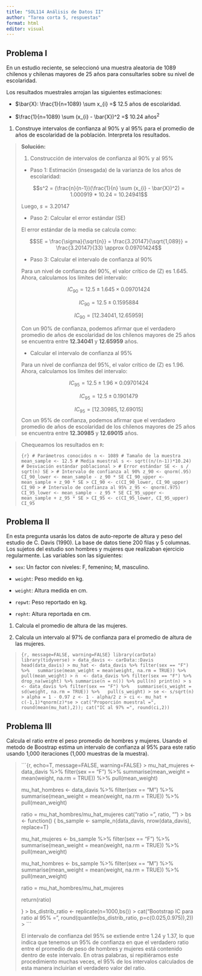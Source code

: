 ```yaml
---
title: "SOL114 Análisis de Datos II"
author: "Tarea corta 5, respuestas"
format: html
editor: visual
---
```


## Problema I

En un estudio reciente, se seleccionó una muestra aleatoria de 1089 chilenos y chilenas mayores de 25 años para consultarles sobre su nivel de escolaridad.

Los resultados muestrales arrojan las siguientes estimaciones:

-   $\bar{X}: \frac{1}{n=1089} \sum x_{i} =$ 12.5 años de escolaridad.

-   $\frac{1}{n=1089} \sum (x_{i} - \bar{X})^2 =$ 10.24 años$^2$

1.  Construye intervalos de confianza al 90% y al 95% para el promedio de años de escolaridad de la población. Interpreta los resultados.

> **Solución:**
>
> 1.  Construcción de intervalos de confianza al 90% y al 95%
>
> -   Paso 1: Estimación (insesgada) de la varianza de los años de escolaridad:
>
> $$s^2 =  (\frac{n}{n-1})(\frac{1}{n} \sum (x_{i} - \bar{X})^2) =  1.000919 * 10.24 = 10.24941$$
>
> Luego, $s=3.20147$
>
> -   Paso 2: Calcular el error estándar (SE)
>
> El error estándar de la media se calcula como:
>
> $$SE = \frac{\sigma}{\sqrt{n}} = \frac{3.20147}{\sqrt{1,089}} = \frac{3.20147}{33} \approx 0.09701424$$
>
> -   Paso 3: Calcular el intervalo de confianza al 90%
>
> Para un nivel de confianza del 90%, el valor crítico de (Z) es 1.645. Ahora, calculamos los límites del intervalo:
>
> $$IC_{90} = 12.5 \pm 1.645 \times 0.09701424$$
>
> $$IC_{90} = 12.5 \pm 0.1595884$$
>
> $$IC_{90} = [12.34041, 12.65959]$$
>
> Con un 90% de confianza, podemos afirmar que el verdadero promedio de años de escolaridad de los chilenos mayores de 25 años se encuentra entre **12.34041** y **12.65959** años.
>
> -   Calcular el intervalo de confianza al 95%
>
> Para un nivel de confianza del 95%, el valor crítico de (Z) es 1.96. Ahora, calculamos los límites del intervalo:
>
> $$IC_{95} = 12.5 \pm 1.96 \times 0.09701424$$
>
> $$IC_{95} = 12.5 \pm 0.1901479$$
>
> $$IC_{95} = [12.30985, 12.69015]$$ Con un 95% de confianza, podemos afirmar que el verdadero promedio de años de escolaridad de los chilenos mayores de 25 años se encuentra entre **12.30985** y **12.69015** años.

> Chequeamos los resultados en `R`:
>
> ```{r}
> # Parámetros conocidos
> n <- 1089 # Tamaño de la muestra
> mean_sample <- 12.5 # Media muestral
> s <- sqrt((n/(n-1))*10.24) # Desviación estándar poblacional
> >
> # Error estándar
> SE <- s / sqrt(n)
> SE
> >
> # Intervalo de confianza al 90%
> z_90 <- qnorm(.95)
> CI_90_lower <- mean_sample - z_90 * SE
> CI_90_upper <- mean_sample + z_90 * SE
> >
> CI_90 <- c(CI_90_lower, CI_90_upper)
> CI_90
> >
> # Intervalo de confianza al 95%
> z_95 <- qnorm(.975)
> CI_95_lower <- mean_sample - z_95 * SE
> CI_95_upper <- mean_sample + z_95 * SE
> >
> CI_95 <- c(CI_95_lower, CI_95_upper)
> CI_95
> ```

## Problema II

En esta pregunta usarás los datos de auto-reporte de altura y peso del estudio de C. Davis (1990). La base de datos tiene 200 filas y 5 columnas. Los sujetos del estudio son hombres y mujeres que realizaban ejercicio regularmente. Las variables son las siguientes:

-   `sex`: Un factor con niveles: F, femenino; M, masculino.

-   `weight`: Peso medido en kg.

-   `weight`: Altura medida en cm.

-   `repwt`: Peso reportado en kg.

-   `repht`: Altura reportada en cm.

1.  Calcula el promedio de altura de las mujeres.

2.  Calcula un intervalo al 97% de confianza para el promedio de altura de las mujeres.

> ```{r, message=FALSE, warning=FALSE}
> library(carData)
> library(tidyverse)
> >
> data_davis <- carData::Davis
> head(data_davis)
> >
> mu_hat <- data_davis %>% filter(sex == "F") %>%
>   summarise(mean_weight = mean(weight, na.rm = TRUE)) %>%
>   pull(mean_weight)
> >
> n  <- data_davis %>% filter(sex == "F") %>% drop_na(weight) %>% summarise(n = n()) %>% pull(n)
> print(n)
> >
> s <- data_davis %>% filter(sex == "F") %>%
>   summarise(s_weight = sd(weight, na.rm = TRUE)) %>%
>   pull(s_weight)
> >
> se <- s/sqrt(n)
> >
> alpha = 1 - 0.97
> z <- 1 - alpha/2
> z
> >
> ci <- mu_hat + c(-1,1)*qnorm(z)*se
> >
> cat("Proporción muestral =", round(mean(mu_hat),2));
> cat("IC al 97% =", round(ci,2))
> ```

## Problema III

Calcula el ratio entre el peso promedio de hombres y mujeres. Usando el metodo de Boostrap estima un intervalo de confianza al 95% para este ratio usando 1,000 iteraciones (1,000 muestras de la muestra).

> ```{r, echo=T, message=FALSE, warning=FALSE}
> >
>   mu_hat_mujeres <- data_davis %>% filter(sex == "F") %>%
>   summarise(mean_weight = mean(weight, na.rm = TRUE)) %>%
>   pull(mean_weight)
>   
>   mu_hat_hombres <- data_davis %>% filter(sex == "M") %>%
>   summarise(mean_weight = mean(weight, na.rm = TRUE)) %>%
>   pull(mean_weight)
>   
>   ratio = mu_hat_hombres/mu_hat_mujeres
>   cat("ratio = ", ratio, "\n")
> >
> bs <- function() {
>   bs_sample <- sample_n(data_davis, nrow(data_davis), replace=T)
>   
>   mu_hat_mujeres <- bs_sample %>% filter(sex == "F") %>%
>   summarise(mean_weight = mean(weight, na.rm = TRUE)) %>%
>   pull(mean_weight)
>   
>   mu_hat_hombres <- bs_sample %>% filter(sex == "M") %>%
>   summarise(mean_weight = mean(weight, na.rm = TRUE)) %>%
>   pull(mean_weight)
>   
>   ratio = mu_hat_hombres/mu_hat_mujeres
>   
>   return(ratio)
>   
> }
> >
> bs_distrib_ratio <- replicate(n=1000,bs())
> >
> cat("Bootstrap IC para ratio al 95% =", round(quantile(bs_distrib_ratio, p=c(0.025,0.975)),2))
> >
> ```
>
> El intervalo de confianza del 95% se extiende entre 1.24 y 1.37, lo que indica que tenemos un 95% de confianza en que el verdadero ratio entre el promedio de peso de hombres y mujeres está contenido dentro de este intervalo. En otras palabras, si repitiéramos este procedimiento muchas veces, el 95% de los intervalos calculados de esta manera incluirían el verdadero valor del ratio.
